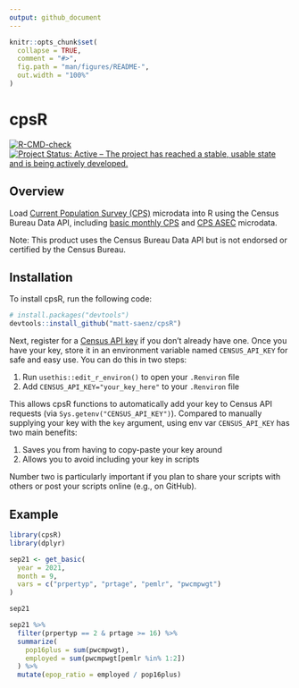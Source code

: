 ```yaml
---
output: github_document
---
```


<!-- README.md is generated from README.Rmd. Please edit that file -->

```r
knitr::opts_chunk$set(
  collapse = TRUE,
  comment = "#>",
  fig.path = "man/figures/README-",
  out.width = "100%"
)
```

# cpsR

<!-- badges: start -->

[![R-CMD-check](https://github.com/matt-saenz/cpsR/workflows/R-CMD-check/badge.svg)](https://github.com/matt-saenz/cpsR/actions)
[![Project Status: Active – The project has reached a stable, usable state and is being actively developed.](https://www.repostatus.org/badges/latest/active.svg)](https://www.repostatus.org/#active)

<!-- badges: end -->

## Overview

Load [Current Population Survey (CPS)](https://www.census.gov/programs-surveys/cps/about.html) microdata into R using the Census Bureau Data API, including [basic monthly CPS](https://www.census.gov/data/datasets/time-series/demo/cps/cps-basic.html) and [CPS ASEC](https://www.census.gov/data/datasets/time-series/demo/cps/cps-asec.html) microdata.

Note: This product uses the Census Bureau Data API but is not endorsed or certified by the Census Bureau.

## Installation

To install cpsR, run the following code:

``` r
# install.packages("devtools")
devtools::install_github("matt-saenz/cpsR")
```

Next, register for a [Census API key](https://api.census.gov/data/key_signup.html) if you don't already have one. Once you have your key, store it in an environment variable named `CENSUS_API_KEY` for safe and easy use. You can do this in two steps:

1. Run `usethis::edit_r_environ()` to open your `.Renviron` file
2. Add `CENSUS_API_KEY="your_key_here"` to your `.Renviron` file

This allows cpsR functions to automatically add your key to Census API requests (via `Sys.getenv("CENSUS_API_KEY")`). Compared to manually supplying your key with the `key` argument, using env var `CENSUS_API_KEY` has two main benefits:

1. Saves you from having to copy-paste your key around
2. Allows you to avoid including your key in scripts

Number two is particularly important if you plan to share your scripts with others or post your scripts online (e.g., on GitHub).

## Example

```r
library(cpsR)
library(dplyr)

sep21 <- get_basic(
  year = 2021,
  month = 9,
  vars = c("prpertyp", "prtage", "pemlr", "pwcmpwgt")
)

sep21

sep21 %>%
  filter(prpertyp == 2 & prtage >= 16) %>%
  summarize(
    pop16plus = sum(pwcmpwgt),
    employed = sum(pwcmpwgt[pemlr %in% 1:2])
  ) %>%
  mutate(epop_ratio = employed / pop16plus)
```
